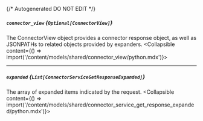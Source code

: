 {/* Autogenerated DO NOT EDIT  */}

##### `connector_view` *{`Optional[ConnectorView]`}*
The ConnectorView object provides a connector response object, as well as JSONPATHs to related objects provided by expanders.
<Collapsible content={() => import('/content/models/shared/connector_view/python.mdx')}>
</Collapsible>

---
##### `expanded` *{`List[ConnectorServiceGetResponseExpanded]`}*
The array of expanded items indicated by the request.
<Collapsible content={() => import('/content/models/shared/connector_service_get_response_expanded/python.mdx')}>
</Collapsible>

